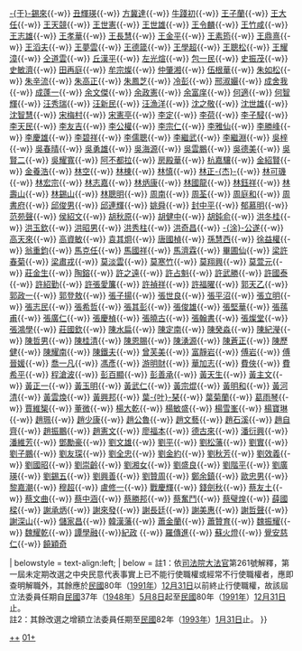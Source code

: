 {{Navbox with collapsible groups
| name = 第一屆立法院立法委員名單 (全面改選前)
| title = [[第一屆立法院立法委員名單|{{fontcolor|white|第一屆立法院立法委員名單}}]]（[[1992年中華民國立法委員選舉|{{fontcolor|white|全面改選}}]]前）
| titlestyle = background:#0c1c8c; color:#ffffff
| image = [[File:ROC_Legislative Yuan Seal.svg|100px]]
| style = width:100%;
| groupstyle = text-align:center;
| liststyle = text-align:center;
| listclass = hlist
| state = {{{state<includeonly>|collapsed</includeonly>}}}
| selected=

| above = [[立法院院長|院長]]：[[劉松藩]]（[[File:Emblem of the Kuomintang.svg|16px]]）／[[立法院副院長|副院長]]：[[沈世雄]]（[[File:Emblem of the Kuomintang.svg|16px]]）

| list1 = {{nowrap begin}}[[丁守中]]{{-w}} [[于錫來|-{于}-錫來]]{{-w}} [[丑輝瑛]]{{-w}} [[方冀達]]{{-w}} [[牛踐初]]{{-w}} [[王子蘭]]{{-w}} [[王大任]]{{-w}} [[王天競]]{{-w}} [[王世憲]]{{-w}} [[王世雄 (台湾)|王世雄]]{{-w}} [[王令麟]]{{-w}} [[王竹咸]]{{-w}} [[王志雄 (1952年)|王志雄]]{{-w}} [[王孝華]]{{-w}} [[王長慧]]{{-w}} [[王金平]]{{-w}} [[王素筠]]{{-w}} [[王鼎熹]]{{-w}} [[王滔夫]]{{-w}} [[王夢雲_(瓊山)|王夢雲]]{{-w}} [[王德箴]]{{-w}} [[王學超]]{{-w}} [[王聰松]]{{-w}} [[王耀漳]]{{-w}} [[仝道雲]]{{-w}} [[丘漢平]]{{-w}} [[左光煊]]{{-w}} [[包一民]]{{-w}} [[史振茂]]{{-w}} [[史敏濟]]{{-w}} [[田再庭]]{{-w}} [[牟宗燦]]{{-w}} [[仲肇湘]]{{-w}} [[伍根華]]{{-w}} [[朱如松]]{{-w}} [[朱辛流]]{{-w}} [[朱高正]]{{-w}} [[朱鳳芝]]{{-w}} [[冷彭]]{{-w}} [[邢淑孍]]{{-w}} [[成舍我]]{{-w}} [[成蓬一]]{{-w}} [[余文傑]]{{-w}} [[余政憲]]{{-w}} [[余富庠]]{{-w}} [[何適]]{{-w}} [[何智輝]]{{-w}} [[汪秀瑞]]{{-w}} [[汪新民]]{{-w}} [[汪漁洋]]{{-w}} [[沈之敬]]{{-w}} [[沈世雄]]{{-w}} [[沈智慧]]{{-w}} [[宋梅村]]{{-w}} [[宋憲亭]]{{-w}} [[李定 (唐河)|李定]]{{-w}} [[李荷]]{{-w}} [[李子駸]]{{-w}} [[李天民]]{{-w}} [[李友吉]]{{-w}} [[李公權]]{{-w}} [[李宗仁 (臺南縣)|李宗仁]]{{-w}} [[李雅仙]]{{-w}} [[李勝峰]]{{-w}} [[李慶雄 (1938年)|李慶雄]]{{-w}} [[李碧祥]]{{-w}} [[李儒聰]]{{-w}} [[李繼武]]{{-w}} [[李繼淵]]{{-w}} [[吳梓]]{{-w}} [[吳春晴]]{{-w}} [[吳勇雄]]{{-w}} [[吳海源]]{{-w}} [[吳雲鵬]]{{-w}} [[吳德美]]{{-w}} [[吳賢二]]{{-w}} [[吳耀寬]]{{-w}} [[阿不都拉]]{{-w}} [[房殿華]]{{-w}} [[杭嘉驤]]{{-w}} [[金紹賢]]{{-w}} [[金養浩]]{{-w}} [[林空]]{{-w}} [[林棟]]{{-w}} [[林慎]]{{-w}} [[林正杰|林正-{杰}-]]{{-w}} [[林可璣]]{{-w}} [[林宏宗]]{{-w}} [[林志嘉]]{{-w}} [[林炳康]]{{-w}} [[林國龍]]{{-w}} [[林鈺祥]]{{-w}} [[林壽山]]{{-w}} [[林錫山]]{{-w}} [[林聰明]]{{-w}} [[周南_(郟縣人和村)|周南]]{{-w}} [[周荃]]{{-w}} [[周庭和]]{{-w}} [[周書府]]{{-w}} [[邱俊男]]{{-w}} [[邱連輝]]{{-w}} [[姚舜]]{{-w}} [[封中平]]{{-w}} [[郁慕明]]{{-w}} [[范苑聲]]{{-w}} [[侯紹文]]{{-w}} [[胡秋原]]{{-w}} [[胡健中]]{{-w}} [[胡鈍俞]]{{-w}} [[洪冬桂]]{{-w}} [[洪玉欽]]{{-w}} [[洪昭男]]{{-w}} [[洪秀柱]]{{-w}} [[洪奇昌]]{{-w}} [[涂公遂|-{涂}-公遂]]{{-w}} [[高天來]]{{-w}} [[高資敏]]{{-w}} [[袁其烱]]{{-w}} [[唐國楨]]{{-w}} [[孫慧西]]{{-w}} [[徐益權]]{{-w}} [[翁重鈞]]{{-w}} [[馬克任]]{{-w}} [[馬國祥]]{{-w}} [[馬濟霖]]{{-w}} [[畢圃仙]]{{-w}} [[梁許春菊]]{{-w}} [[梁肅戎]]{{-w}} [[莫淡雲]]{{-w}} [[莫寒竹]]{{-w}} [[莫翔興]]{{-w}} [[莫萱元]]{{-w}} [[莊金生]]{{-w}} [[陶鎔]]{{-w}} [[許之遠]]{{-w}} [[許占魁]]{{-w}} [[許武勝]]{{-w}} [[許國泰]]{{-w}} [[許紹勤]]{{-w}} [[許張愛簾]]{{-w}} [[許禎祥]]{{-w}} [[許福曜]]{{-w}} [[郭天乙]]{{-w}} [[郭政一]]{{-w}} [[郭登敖]]{{-w}} [[張子揚]]{{-w}} [[張世良]]{{-w}} [[張平沼]]{{-w}} [[張立明]]{{-w}} [[張志民]]{{-w}} [[張希哲]]{{-w}} [[張其彭]]{{-w}} [[張俊雄]]{{-w}} [[張堅華]]{{-w}} [[張蓀甫]]{{-w}} [[張廣仁]]{{-w}} [[張慶楨]]{{-w}} [[張曉古]]{{-w}} [[張翰書]]{{-w}} [[張燦堂]]{{-w}} [[張鴻學]]{{-w}} [[莊國欽]]{{-w}} [[陳水扁]]{{-w}} [[陳定南]]{{-w}} [[陳癸淼]]{{-w}} [[陳紀瀅]]{{-w}} [[陳哲男]]{{-w}} [[陳桂清]]{{-w}} [[陳恩賜]]{{-w}} [[陳湧源]]{{-w}} [[陳蒼正]]{{-w}} [[陳歷健]]{{-w}} [[陳耀南]]{{-w}} [[陳鐵夫]]{{-w}} [[曾芙美]]{{-w}} [[富靜岩]]{{-w}} [[傅岩]]{{-w}} [[傅晉媛]]{{-w}} [[喬一凡]]{{-w}} [[馮彥]]{{-w}} [[游明財]]{{-w}} [[華加志]]{{-w}} [[費俠]]{{-w}} [[費希平]]{{-w}} [[程中行|程滄波]]{{-w}} [[彭百顯]]{{-w}} [[彭善承]]{{-w}} [[黃天生]]{{-w}} [[黃主文]]{{-w}} [[黃正一]]{{-w}} [[黃玉明]]{{-w}} [[黃武仁]]{{-w}} [[黃宗焜]]{{-w}} [[黃明和]]{{-w}} [[黃河清 (政治人物)|黃河清]]{{-w}} [[黃雲煥]]{{-w}} [[黃興邦]]{{-w}} [[葉叶琹|葉-{叶}-琹]]{{-w}} [[葉菊蘭]]{{-w}} [[葛雨琴]]{{-w}} [[賈維榘]]{{-w}} [[董微]]{{-w}} [[楊大乾]]{{-w}} [[楊敏盛]]{{-w}} [[楊雪峯]]{{-w}} [[楊寶琳]]{{-w}} [[趙珮]]{{-w}} [[趙少康]]{{-w}} [[趙公魯]]{{-w}} [[趙文藝]]{{-w}} [[趙石溪]]{{-w}} [[趙自齊]]{{-w}} [[趙振鵬]]{{-w}} [[趙憲文]]{{-w}} [[廖福本]]{{-w}} [[德古來]]{{-w}} [[潘衍興]]{{-w}} [[潘維芳]]{{-w}} [[鄧勵豪]]{{-w}} [[劉文雄 (臺中市)|劉文雄]]{{-w}} [[刘平 (1906年)|劉平]]{{-w}} [[劉松藩]]{{-w}} [[劉實]]{{-w}} [[劉子鵬]]{{-w}} [[劉友琛]]{{-w}} [[劉全忠]]{{-w}} [[劉金約]]{{-w}} [[劉秋芳]]{{-w}} [[劉效義]]{{-w}} [[劉國昭]]{{-w}} [[劉崇齡]]{{-w}} [[劉湘女]]{{-w}} [[劉盛良]]{{-w}} [[劉階平]]{{-w}} [[劉廣瑛]]{{-w}} [[劉錫五 (鞏縣)|劉錫五]]{{-w}} [[劉興善]]{{-w}} [[劉贊周]]{{-w}} [[鄭余鎮]]{{-w}} [[歐忠男]]{{-w}} [[黎嘉潮]]{{-w}} [[穆超]]{{-w}} [[盧修一]]{{-w}} [[戰慶輝]]{{-w}} [[錢劍秋]]{{-w}} [[蔡友土]]{{-w}} [[蔡文曲]]{{-w}} [[蔡中涵]]{{-w}} [[蔡勝邦]]{{-w}} [[蔡奮鬥]]{{-w}} [[蔡璧煌]]{{-w}} [[薛國樑]]{{-w}} [[謝承炳]]{{-w}} [[謝來發 (台灣)|謝來發]]{{-w}} [[謝長廷]]{{-w}} [[謝美惠]]{{-w}} [[謝哲聲]]{{-w}} [[謝深山]]{{-w}} [[儲家昌]]{{-w}} [[韓漢藩]]{{-w}} [[蕭金蘭]]{{-w}} [[蕭贊育]]{{-w}} [[魏振耀]]{{-w}} [[魏耀乾]]{{-w}} [[譚學融]]{{-w}}[[紀政]] {{-w}} [[羅傳進]]{{-w}} [[蘇火燈]]{{-w}} [[覺安慈仁]]{{-w}} [[饒穎奇]]{{nowrap end}}

| belowstyle = text-align:left;
| below     = 註1：依[[司法院大法官]]第261號解釋，第一屆未定期改選之中央民意代表事實上已不能行使職權或經常不行使職權者，應即查明解職外，其餘應於[[民國紀年|民國]]80年（[[1991年]]）[[12月31日]]以前終止行使職權，故該屆立法委員任期自[[民國紀年|民國]]37年（[[1948年]]）[[5月8日]]起至[[民國紀年|民國]]80年（[[1991年]]）[[12月31日]]止。<br/>註2：其餘改選之增額立法委員任期至[[民國紀年|民國]]82年（[[1993年]]）[[1月31日]]止。
}}<noinclude>
[[Category:第一屆立法院立法委員|++]]
[[Category:中華民國立法委員模板|01+]]
</noinclude>